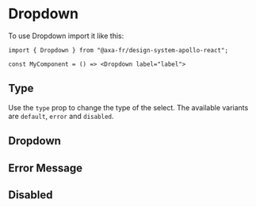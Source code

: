 
<Meta of={DropdownStories} name="Dropdown" />

# Dropdown

To use Dropdown import it like this:

```tsx
import { Dropdown } from "@axa-fr/design-system-apollo-react";

const MyComponent = () => <Dropdown label="label">
```

## Type

Use the `type` prop to change the type of the select. The available variants are `default`, `error` and `disabled`.

## Dropdown

<Canvas of={DropdownStories.DropdownStory} />

<Controls of={DropdownStories.DropdownStory} />

## Error Message

<Canvas of={DropdownStories.DropdownErrorStory} />

<Controls of={DropdownStories.DropdownErrorStory} />

## Disabled

<Canvas of={DropdownStories.DropdownDisabledStory} />

<Controls of={DropdownStories.DropdownDisabledStory} />
